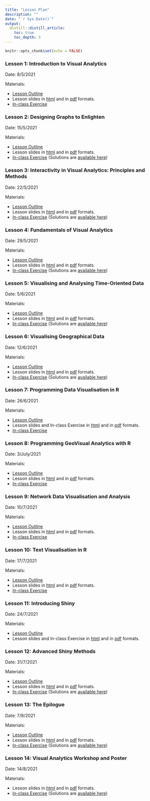 ```yaml
---
title: "Lesson Plan"
description: ""
date: "`r Sys.Date()`"
output:
  distill::distill_article:
    toc: true
    toc_depth: 3
---
```


```r
knitr::opts_chunk$set(echo = FALSE)
```

### Lesson 1: Introduction to Visual Analytics

Date: 8/5/2021

<p class="nospace">Materials:</p>
- [Lesson Outline](outline/Lesson01_outline.html)
- Lesson slides in [html](lesson/Lesson01/Lesson01-Introduction_to_VAA.html) and in [pdf](lesson/Lesson01/Lesson01-Introduction_to_VAA.pdf) formats.
- [In-class Exercise]()  

### Lesson 2: Designing Graphs to Enlighten 	

Date: 15/5/2021

<p class="nospace">Materials:</p>
- [Lesson Outline](outline/Lesson02_outline.html)
- Lesson slides in [html](lesson/Lesson02/Lesson02-Designing-Graphs-to-Enlighten.html) and in [pdf](lesson/Lesson02/Lesson02-Designing-Graphs-to-Enlighten.pdf) formats.
- [In-class Exercise](worksheets/intro-rmarkdown.Rmd) (Solutions are [available here](worksheets/intro-rmarkdown-solutions.Rmd))

### Lesson 3: Interactivity in Visual Analytics: Principles and Methods

Date: 22/5/2021

<p class="nospace">Materials:</p>
- [Lesson Outline](outline/Lesson03_outline.html)
- Lesson slides in [html](lesson/Lesson03/Lesson03-Interactivity_in_Visual_Analytics.html) and in [pdf](lesson/Lesson03/Lesson03-Interactivity_in_Visual_Analytics.pdf) formats.
- [In-class Exercise](worksheets/intro-rmarkdown.Rmd) (Solutions are [available here](worksheets/intro-rmarkdown-solutions.Rmd))

### Lesson 4: Fundamentals of Visual Analytics 	

Date: 29/5/2021

<p class="nospace">Materials:</p>
- [Lesson Outline](outline/Lesson04_outline.html)
- Lesson slides in [html](lesson/Lesson04/Lesson04-Fundamentals_of_Visual_Analytics.html) and in [pdf](lesson/Lesson04/Lesson04-Fundamentals_of_Visual_Analytics.pdf) formats.  
- [In-class Exercise](worksheets/intro-rmarkdown.Rmd) (Solutions are [available here](worksheets/intro-rmarkdown-solutions.Rmd))

### Lesson 5: Visualising and Analysing Time-Oriented Data 	

Date: 5/6/2021

<p class="nospace">Materials:</p>
- [Lesson Outline](outline/Lesson05_outline.html)
- Lesson slides in [html](lesson/Lesson05/Lesson05-It_is_About_Time.html) and in [pdf](lesson/Lesson05/Lesson05-It_is_About_Time.pdf) formats.
- [In-class Exercise](worksheets/intro-rmarkdown.Rmd) (Solutions are [available here](worksheets/intro-rmarkdown-solutions.Rmd))

### Lesson 6: Visualising Geographical Data

Date: 12/6/2021

<p class="nospace">Materials:</p>
- [Lesson Outline](outline/Lesson06_outline.html)
- Lesson slides in [html](lesson/Lesson06/Lesson06-Visualising_Geographical_Data.html) and in [pdf](lesson/Lesson06/Lesson06-Visualising_Geographical_Data.pdf) formats.
- [In-class Exercise](worksheets/intro-rmarkdown.Rmd) (Solutions are [available here](worksheets/intro-rmarkdown-solutions.Rmd))

### Lesson 7: Programming Data Visualisation in R

Date: 26/6/2021

<p class="nospace">Materials:</p>
- [Lesson Outline](outline/Lesson07_outline.html)
- Lesson slides and In-class Exercise in [html](lesson/Lesson07/Lesson07-Programming_DataViz.html) and in [pdf](lesson/Lesson07/Lesson07-Programming_DataViz.pdf) formats.
- [In-class Exercise](In-class_Ex/In-class_Ex07/In-class_Ex07-InteractiveR.html)

### Lesson 8: Programming GeoVisual Analytics with R  	

Date: 3/July/2021

<p class="nospace">Materials:</p>
- [Lesson Outline](outline/Lesson08_outline.html)
- Lesson slides in [html](lesson/Lesson08/Lesson08-GeoVAR.html) and in [pdf](lesson/Lesson08/Lesson08-GeoVAR.pdf) formats.  
- [In-class Exercise](In-class_Ex/In-class_Ex08/In-class_Ex08-MovementVis.html)

### Lesson 9: Network Data Visualisation and Analysis  

Date: 10/7/2021

<p class="nospace">Materials:</p>
- [Lesson Outline](outline/Lesson09_outline.html)
- Lesson slides in [html](lesson/Lesson09/Lesson09-NetworkVis.html) and in [pdf](lesson/Lesson09/Lesson09-NetworkVis.pdf) formats.  
- [In-class Exercise](In-class_Ex/In-class_Ex09/In-class_Ex09-NetworkVis.html) 

### Lesson 10: Text Visualisation in R

Date: 17/7/2021

<p class="nospace">Materials:</p>
- [Lesson Outline](outline/Lesson10_outline.html)
- Lesson slides in [html](lesson/Lesson10/Lesson10-TextVis.html) and in [pdf](lesson/Lesson10/Lesson10-TextVis.pdf) formats.  
- [In-class Exercise](In-class_Ex/In-class_Ex10/In-class_Ex10-TextVA.html) 

### Lesson 11: Introducing Shiny

Date: 24/7/2021

<p class="nospace">Materials:</p>
- [Lesson Outline](outline/Lesson11_outline.html)
- Lesson slides and In-class Exercise in [html](lesson/Lesson11/Lesson11-Intro_Shiny.html) and in [pdf](lesson/Lesson11/Lesson11-Intro_Shiny.pdf) formats. 

### Lesson 12: Advanced Shiny Methods

Date: 31/7/2021

<p class="nospace">Materials:</p>
- [Lesson Outline](outline/Lesson12_outline.html)
- Lesson slides in [html]() and in [pdf]() formats.  
- [In-class Exercise](worksheets/intro-rmarkdown.Rmd) (Solutions are [available here](worksheets/intro-rmarkdown-solutions.Rmd))

### Lesson 13: The Epilogue

Date: 7/8/2021

<p class="nospace">Materials:</p>
- [Lesson Outline](outline/Lesson13_outline.html)
- Lesson slides in [html]() and in [pdf]() formats.  
- [In-class Exercise](worksheets/intro-rmarkdown.Rmd) (Solutions are [available here](worksheets/intro-rmarkdown-solutions.Rmd))

### Lesson 14: Visual Analytics Workshop and Poster

Date: 14/8/2021

<p class="nospace">Materials:</p>
- Lesson slides in [html]() and in [pdf]() formats.  
- [In-class Exercise](worksheets/intro-rmarkdown.Rmd) (Solutions are [available here](worksheets/intro-rmarkdown-solutions.Rmd))



